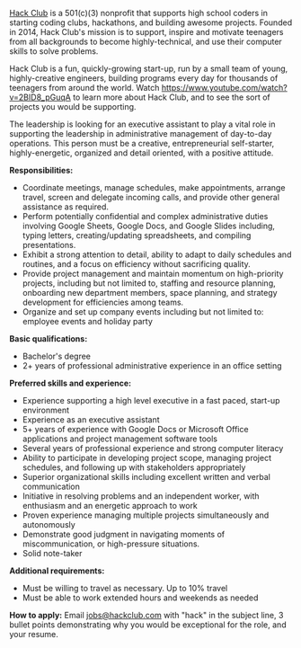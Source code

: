 [Hack Club](https://hackclub.com) is a 501(c)(3) nonprofit that supports high school coders in starting coding clubs, hackathons, and building awesome projects. Founded in 2014, Hack Club's mission is to support, inspire and motivate teenagers from all backgrounds to become highly-technical, and use their computer skills to solve problems.

Hack Club is a fun, quickly-growing start-up, run by a small team of young, highly-creative engineers, building programs every day for thousands of teenagers from around the world. Watch <https://www.youtube.com/watch?v=2BID8_pGuqA> to learn more about Hack Club, and to see the sort of projects you would be supporting.

The leadership is looking for an executive assistant to play a vital role in supporting the leadership in administrative management of day-to-day operations. This person must be a creative, entrepreneurial self-starter, highly-energetic, organized and detail oriented, with a positive attitude.

**Responsibilities:**

- Coordinate meetings, manage schedules, make appointments, arrange travel, screen and delegate incoming calls, and provide other general assistance as required.
- Perform potentially confidential and complex administrative duties involving Google Sheets, Google Docs, and Google Slides including, typing letters, creating/updating spreadsheets, and compiling presentations.
- Exhibit a strong attention to detail, ability to adapt to daily schedules and routines, and a focus on efficiency without sacrificing quality.
- Provide project management and maintain momentum on high-priority projects, including but not limited to, staffing and resource planning, onboarding new department members, space planning, and strategy development for efficiencies among teams.
- Organize and set up company events including but not limited to: employee events and holiday party

**Basic qualifications:**

- Bachelor's degree
- 2+ years of professional administrative experience in an office setting

**Preferred skills and experience:**

- Experience supporting a high level executive in a fast paced, start-up environment
- Experience as an executive assistant
- 5+ years of experience with Google Docs or Microsoft Office applications and project management software tools
- Several years of professional experience and strong computer literacy
- Ability to participate in developing project scope, managing project schedules, and following up with stakeholders appropriately
- Superior organizational skills including excellent written and verbal communication
- Initiative in resolving problems and an independent worker, with enthusiasm and an energetic approach to work
- Proven experience managing multiple projects simultaneously and autonomously
- Demonstrate good judgment in navigating moments of miscommunication, or high-pressure situations.
- Solid note-taker

**Additional requirements:**

- Must be willing to travel as necessary. Up to 10% travel
- Must be able to work extended hours and weekends as needed

**How to apply:** Email <jobs@hackclub.com> with "hack" in the subject line, 3 bullet points demonstrating why you would be exceptional for the role, and your resume.
